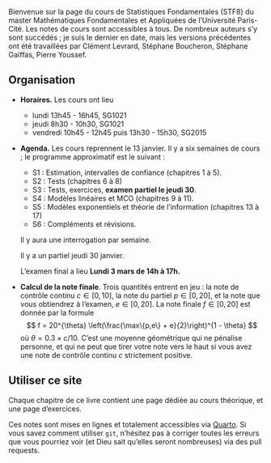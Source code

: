 
Bienvenue sur la page du cours de Statistiques Fondamentales (STF8) du master Mathématiques Fondamentales et Appliquées de l'Université Paris-Cité. Les notes de cours sont accessibles à tous. De nombreux auteurs s'y sont succédés ; je suis le dernier en date, mais les versions précédentes ont été travaillées par Clément Levrard, Stéphane Boucheron, Stéphane Gaïffas, Pierre Youssef. 



## Organisation {.unnumbered}

- **Horaires.** Les cours ont lieu
  - lundi 13h45 - 16h45, SG1021
  - jeudi 8h30 - 10h30, SG1021
  - vendredi 10h45 - 12h45 puis 13h30 - 15h30, SG2015

- **Agenda.** Les cours reprennent le 13 janvier. Il y a six semaines de cours ; le programme approximatif est le suivant : 
  - S1 : Estimation, intervalles de confiance (chapitres 1 à 5). 
  - S2 : Tests (chapitres 6 à 8)
  - S3 : Tests, exercices, **examen partiel le jeudi 30**.
  - S4 : Modèles linéaires et MCO (chapitres 9 à 11).
  - S5 : Modèles exponentiels et théorie de l'information (chapitres 13 à 17)
  - S6 : Compléments et révisions. 
  
  Il y aura une interrogation par semaine.

  Il y a un partiel jeudi 30 janvier. 

  L'examen final a lieu **Lundi 3 mars de 14h à 17h.**



- **Calcul de la note finale**. Trois quantités entrent en jeu : la note de contrôle continu $c \in [0,10]$, la note du partiel $p\in [0,20]$, et la note que vous obtiendrez à l'examen, $e \in [0,20]$. La note finale $f \in [0,20]$ est donnée par la formule 
$$ f = 20^{\theta} \left(\frac{\max\{p,e\} + e}{2}\right)^{1 - \theta} $$
où $\theta = 0.3 \times c/10$. C'est une moyenne géométrique qui ne pénalise personne, et qui ne peut que tirer votre note vers le haut si vous avez une note de contrôle continu $c$ strictement positive. 

## Utiliser ce site

Chaque chapitre de ce livre contient une page dédiée au cours théorique, et une page d'exercices. 

Ces notes sont mises en lignes et totalement accessibles via [Quarto](https://quarto.org). Si vous savez comment utiliser `git`, n'hésitez pas à corriger toutes les erreurs que vous pourriez voir (et Dieu sait qu'elles seront nombreuses) via des pull requests. 


<!--\newcommand{\bx}{\boldsymbol{x}}
\newcommand{\bt}{\boldsymbol{\theta}}
\newcommand{\dkl}{\mathrm{d}_{\mathrm{KL}}}
\newcommand{\dtv}{\mathrm{d}_{\mathrm{TV}}}-->


